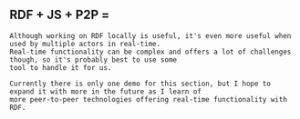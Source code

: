 
<Content>
    <h2 className="subtitle" className={styles.localTitle}>
        <span>RDF + JS + P2P = </span>
        <BsHearts style={{fill: "rgb(232, 30, 30)"}}/>
    </h2>

    Although working on RDF locally is useful, it's even more useful when used by multiple actors in real-time.
    Real-time functionality can be complex and offers a lot of challenges though, so it's probably best to use some
    tool to handle it for us.

    Currently there is only one demo for this section, but I hope to expand it with more in the future as I learn of
    more peer-to-peer technologies offering real-time functionality with RDF.
</Content>

<DemoList list={P2P_DEMOS} data-test-id="P2PDemoList"/>